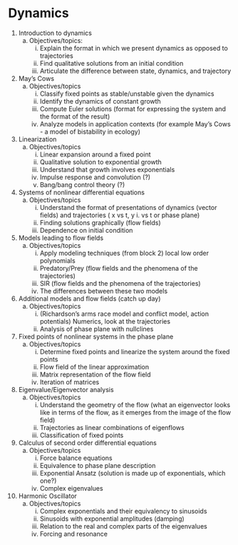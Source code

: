 # Dynamics {#dynamics-draft}

1. Introduction to dynamics
    a. Objectives/topics: 
        i. Explain the format in which we present dynamics as opposed to trajectories
        i. Find qualitative solutions from an initial condition
        i. Articulate the difference between state, dynamics, and trajectory
2. May’s Cows
    a. Objectives/topics
        i. Classify fixed points as stable/unstable given the dynamics
        i. Identify the dynamics of constant growth
        i. Compute Euler solutions (format for expressing the system and the format of the result)
        i. Analyze models in application contexts (for example May’s Cows - a model of bistability in ecology)
3. Linearization
    a. Objectives/topics
        i. Linear expansion around a fixed point 
        i. Qualitative solution to exponential growth
        i. Understand that growth involves exponentials
        i. Impulse response and convolution (?)
        i. Bang/bang control theory (?)
4. Systems of nonlinear differential equations
    a. Objectives/topics
        i. Understand the format of presentations of dynamics (vector fields) and trajectories ( x vs t, y         i. vs t or phase plane)
        i. Finding solutions graphically (flow fields)
        i. Dependence on initial condition
5. Models leading to flow fields
    a. Objectives/topics
        i. Apply modeling techniques (from block 2) local low order polynomials
        i. Predatory/Prey (flow fields and the phenomena of the trajectories)
        i. SIR (flow fields and the phenomena of the trajectories)
        i. The differences between these two models
6. Additional models and flow fields (catch up day)
    a. Objectives/topics
        i. (Richardson’s arms race model and conflict model, action potentials) Numerics, look at the trajectories 
        i. Analysis of phase plane with nullclines
7. Fixed points of nonlinear systems in the phase plane 
    a. Objectives/topics
        i. Determine fixed points and linearize the system around the fixed points
        i. Flow field of the linear approximation
        i. Matrix representation of the flow field
        i. Iteration of matrices
8. Eigenvalue/Eigenvector analysis
    a. Objectives/topics
        i. Understand the geometry of the flow (what an eigenvector looks like in terms of the flow, as it emerges from the image of the flow field)
        i. Trajectories as linear combinations of eigenflows
        i. Classification of fixed points
9. Calculus of second order differential equations
    a. Objectives/topics
        i. Force balance equations
        i. Equivalence to phase plane description
        i. Exponential Ansatz (solution is made up of exponentials, which one?)
        i. Complex eigenvalues
10. Harmonic Oscillator 
    a. Objectives/topics
        i. Complex exponentials and their equivalency to sinusoids 
        i. Sinusoids with exponential amplitudes (damping)
        i. Relation to the real and complex parts of the eigenvalues
        i. Forcing and resonance

